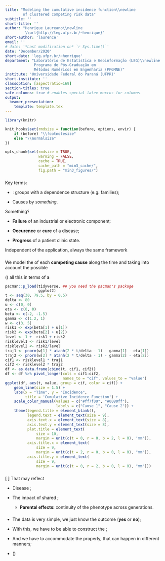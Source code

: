 ```yaml
---
title: "Modeling the cumulative incidence function\\newline
        of clustered competing risk data"
subtitle: ''
short-title: ''
author: "Henrique Laureano\\newline
         \\url{http://leg.ufpr.br/~henrique}"
short-author: 'laurence'
email: ''
# date: '*Last modification on* `r Sys.time()`'
date: 'December/2020'
short-date: 'leg.ufpr.br/~henrique'
department: "Laboratório de Estatística e Geoinformação (LEG)\\newline
             Programa de Pós-Graduação em
             Métodos Numéricos em Engenharia (PPGMNE)"
institute: 'Universidade Federal do Paraná (UFPR)'
short-institute: ''
classoption: [aspectratio=169]
section-titles: true
safe-columns: true # enables special latex macros for columns
output:
  beamer_presentation:
    template: template.tex
---
```


```r
library(knitr)

knit_hooks$set(rmdsize = function(before, options, envir) {
    if (before) "\\footnotesize"
    else "\\normalsize"
})

opts_chunk$set(rmdsize = TRUE,
               warning = FALSE,
               cache = TRUE,
               cache_path = "min3_cache/",
               fig.path = "min3_figures/")
```

### 

\begin{minipage}{5cm}
 \begin{shaded}
  Clustered competing risk data
 \end{shaded}
\end{minipage}

Key terms:

+ \textcolor{mykindofblue}{Clustered}:
  groups with a dependence structure (e.g. families);

+ Causes \textcolor{mykindofblue}{competing} by *something*.

Something?

+ **Failure** of an industrial or electronic component;

+ **Occurence** or **cure** of a disease;

+ **Progress** of a patient clinic state.

Independent of the application, always the same framework

\begin{tabular}{lc*{3}{>{\columncolor[gray]{0.8}}c}r}
 Cluster & ID & Cause 1 & Cause 2 & Censorship & Time\\
 \hline
 1     & 1  & Yes     & No       & No        & 10\\
 1     & 2  & No      & No       & Yes       &  8\\
 2     & 1  & No      & No       & Yes       &  7\\
 2     & 2  & No      & Yes      & No        &  5\\
\end{tabular}

###

\begin{minipage}{2.25cm}
 \begin{shaded}
  What we do?
 \end{shaded}
\end{minipage}

\vspace{0.5cm}

We model the \textcolor{mykindofblue}{probability} of each **competing
cause** along the time and taking into account the possible
\textcolor{mykindofblue}{within-cluster dependence}

\(\dots\) all this in terms of a

\vspace{0.25cm}
```r
pacman::p_load(tidyverse, ## you need the pacman's package
               ggplot2)
t <- seq(30, 79.5, by = 0.5)
delta <- 80
u <- c(0, 0)
eta <- c(0, 0)
beta <- c(-2, -1.5)
gamma <- c(1.2, 1)
w <- c(3, 5)
risk1 <- exp(beta[1] + u[1])
risk2 <- exp(beta[2] + u[2])
level <- 1 +  risk1 + risk2
risklevel1 <- risk1/level
risklevel2 <- risk2/level
traj1 <- pnorm(w[1] * atanh(2 * t/delta - 1) - gamma[1] - eta[1])
traj2 <- pnorm(w[2] * atanh(2 * t/delta - 1) - gamma[2] - eta[2])
cif1 <- risklevel1 * traj1
cif2 <- risklevel2 * traj2
df <- as.data.frame(cbind(t, cif1, cif2))
df <- df %>% pivot_longer(cols = cif1:cif2,
                          names_to = "cif", values_to = "value")
ggplot(df, aes(t, value, group = cif, color = cif)) +
    geom_line(size = 1.5) +
    labs(x = "Time", y = "Incidence",
         title = 'Cumulative Incidence Function') +
    scale_color_manual(values = c("#ff7f00", "#0080ff"),
                       labels = c("Cause 1", "Cause 2")) +
    theme(legend.title = element_blank(),
          legend.text = element_text(size = 9),
          axis.text.x = element_text(size = 8),
          axis.text.y = element_text(size = 8),
          plot.title = element_text(
              size = 10,
              margin = unit(c(t = 0, r = 0, b = 2, l = 0), 'mm')), 
          axis.title.x = element_text(
              size = 9,
              margin = unit(c(t = 2, r = 0, b = 0, l = 0), "mm")),
          axis.title.y = element_text(
              size = 9,
              margin = unit(c(t = 0, r = 2, b = 0, l = 0), "mm")))
```

###

\begin{minipage}{4.25cm}
 \begin{shaded}
  Main focus application:\newline
  cancer incidence in twins
 \end{shaded}
\end{minipage}

\begin{columns}
 \begin{column}{.55\textwidth}
  \centering
   \includegraphics[width=\textwidth]{figures/twins.jpg}
 \end{column}
\begin{column}{.45\textwidth}
 Clustered competing risks data\newline
 \hspace*{.5cm}\rotatebox[origin=c]{180}{$\Lsh$}
 Clusters? Families\newline
 \hspace*{1.35cm}\rotatebox[origin=c]{180}{$\Lsh$}Family studies\newline
 \hspace*{2.1cm}\rotatebox[origin=c]{180}{$\Lsh$}
 \textcolor{mykindofblue}{Twins data}
 \end{column}
\end{columns}
\[
 \text{Family studies}~\Rightarrow~
 \text{\color{mykindofblue}{within-family dependence}}
\]
That may reflect

+ Disease \textbf{heritability};
  
+ The impact of shared \textbf{environmental effects};
  
  + **Parental effects**:\newline
    continuity of the phenotype across generations.

###

\begin{minipage}{2cm}
 \begin{shaded}
  Challenges
 \end{shaded}
\end{minipage}

\vspace{0.5cm}

+ The data is very simple,\newline
  we just know the outcome (**yes** or **no**);

+ With this, we have to be able to construct the\newline
  \textcolor{mykindofblue}{cumulative incidence curves};

+ And we have to accommodate the
  \textcolor{mykindofblue}{within-family dependence} properly,\newline
  that can happen in different manners;

+ \(\dots\)

###

\begin{minipage}{1.75cm}
 \begin{shaded}
  Thank you
 \end{shaded}
\end{minipage}

\vspace{0.5cm}

\begin{columns}
 \begin{column}{0.33\textwidth}
  \centering
   \includegraphics[height=2cm]{logo/ppgmne.png}
 \end{column}
 \begin{column}{0.33\textwidth}
  \centering
   \includegraphics[height=2.5cm]{logo/capes.jpg}
 \end{column}
 \begin{column}{0.33\textwidth}
  \centering
   \includegraphics[height=2cm]{logo/ufpr.png}
 \end{column}
\end{columns}

\noindent{\color{laurence}\rule{0.955\linewidth}{0.5mm}}
\vspace{0.8cm}

\begin{columns}
 \begin{column}{0.5\textwidth}
  Joint work with
  \vspace{0.3cm}\newline
  Wagner H. Bonat\newline
  \url{http://leg.ufpr.br/~wagner}
 \end{column}
 \begin{column}{0.5\textwidth}
  \vspace{0.5cm}\newline
  Paulo Justiniano Ribeiro Jr.\newline
  \url{http://leg.ufpr.br/~paulojus}
 \end{column}
\end{columns}

\vspace{1cm}

\includegraphics[height=0.5cm]{logo/twitter.png}
\href{https://twitter.com/hap_laureano}{\text{@hap\_laureano}}
